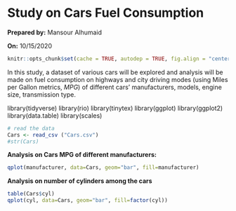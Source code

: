 # Study on Cars Fuel Consumption

**Prepared by:** Mansour Alhumaid

**On:** 10/15/2020


```r
knitr::opts_chunk$set(cache = TRUE, autodep = TRUE, fig.align = "center")
```


In this study, a dataset of various cars will be explored and analysis will be made on fuel consumption on highways and city driving modes (using Miles per Gallon metrics, $MPG$) of different cars' manufacturers, models, engine size, transmission type.





library(tidyverse)
library(rio)
library(tinytex)
library(ggplot)
library(ggplot2)
library(data.table)
library(scales)

```r

# read the data 
Cars <- read_csv ("Cars.csv")
#str(Cars)
```




**Analysis on Cars MPG of different manufacturers:**


```r

qplot(manufacturer, data=Cars, geom="bar", fill=manufacturer)

```



**Analysis on number of cylinders among the cars**


```r
table(Cars$cyl)
qplot(cyl, data=Cars, geom="bar", fill=factor(cyl))

```


